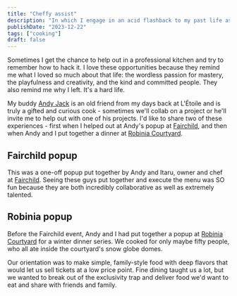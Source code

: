```yaml
---
title: "Cheffy assist"
description: "In which I engage in an acid flashback to my past life as a line cook."
publishDate: "2023-12-22"
tags: ["cooking"]
draft: false
---
```



Sometimes I get the chance to help out in a professional kitchen and try to remember how to hack it. I love these opportunities because they remind me what I loved so much about that life: the wordless passion for mastery, the playfulness and creativity, and the kind and committed people. They also remind me why I left. It's a hard life. 

My buddy [Andy Jack](https://www.instagram.com/ajjack_) is an old friend from my days back at L'Étoile and is truly a gifted and curious cook - sometimes we'll collab on a project or he'll invite me to help out with one of his projects. I'd like to share two of these experiences - first when I helped out at Andy's popup at [Fairchild](https://www.fairchildrestaurant.com/), and then when Andy and I put together a dinner at [Robinia Courtyard](https://robiniacourtyard.com/). 

## Fairchild popup

<CaptionedImage
    src={screen_shot_2022_11_28_at_10_46_56_am}
    alt="Foie"
    caption="The foie. IIRC the swoosh is a sauerkraut puree which might sound weird but was absolute 🔥. #uglydelicious"
/>

This was a one-off popup put together by Andy and Itaru, owner and chef at [Fairchild](https://www.fairchildrestaurant.com/). Seeing these guys put together and execute the menu was SO fun because they are both incredibly collaborative as well as extremely talented. 

<CaptionedImage
    src={screen_shot_2022_11_28_at_10_46_51_am}
    alt="Tasters"
    caption="Putting up tasters for FOH."
/>

<CaptionedImage
    src={screen_shot_2022_11_28_at_10_47_02_am}
    alt="Image 18"
    caption="The command center. Itaru in charge. 4x beet tartare. Cute lil' carrots lurking in the background."
/>
<CaptionedImage
    src={img_0593}
    alt="Me and Itaru"
    caption="Me and Itaru."
/>

<CaptionedImage
    src={img_3066}
    alt="Image 7"
    caption="Tasters up for FOH. Delicata, scallop, tartare, hamachi, olive amuse, foie."
/>

<CaptionedImage
    src={img_3069}
    alt="Image 10"
    caption="Itaru and Kyle inspecting the tasters while Andy explains them to FOH."
/>

<CaptionedImage
    src={screen_shot_2022_11_28_at_10_47_19_am}
    alt="Image 20"
    caption="Sending a bunch of rabbit loin."
/>

<CaptionedImage
    src={screen_shot_2022_11_28_at_10_47_08_am}
    alt="Image 19"
    caption="I honestly don't remember what this is. One of the desserts"
/>

<CaptionedImage
    src={screen_shot_2022_11_28_at_10_46_06_am}
    alt="Ice cream"
    caption="Ice cream with chocolate shell over some kind of chocolate dirt. Andy has his own chocolate conch and uses it to make beautifully simple and novel variations on familiar foods. Making chocolate shell is easy and doesn't require any special ingredients - you just need to use a fat that turns solid at ice cream temperature."
/>

<CaptionedImage
    src={screen_shot_2022_11_28_at_10_46_16_am}
    alt="Lardons"
    caption="Lardons on the ice cream dessert."
/>


## Robinia popup

Before the Fairchild event, Andy and I had put together a popup at [Robinia Courtyard](https://robiniacourtyard.com/) for a winter dinner series. We cooked for only maybe fifty people, who all ate inside the courtyard's snow globe domes. 

Our orientation was to make simple, family-style food with deep flavors that would let us sell tickets at a low price point. Fine dining taught us a lot, but we wanted to break out of the exclusivity trap and deliver food we'd want to eat and share with friends and family. 

<CaptionedImage
    src={img_20200303_191044_661}
    alt="Cassoulet"
    caption="Me and Andy about to send the cassoulet."
/>

<CaptionedImage
    src={img_5310}
    alt="Snow globes"
    caption="The snow globes in the courtyard that housed the diners for the evening."
/>


<CaptionedImage
    src={img_5316}
    alt="Dessert"
    caption="Dessert. #uglydelicious"
/>


<CaptionedImage
    src={img_5318}
    alt="Mains"
    caption="Diners getting involved. Do you think we put enough dairy in the root veg mashers?"
/>



<CaptionedImage
    src={img_20200303_191046_869}
    alt="Cassoulet"
    caption="Cassoulet with a giant pile of fried oyster mushrooms and Andy's 'dad dust' (crazy umami powder)"
/>


<CaptionedImage
    src={img_20200303_191049_325}
    alt="Salads"
    caption="Getting ready to send the salads."
/>

<CaptionedImage
    src={img_e1116f_f94c_4d54_b1e7_701b0e950624}
    alt="Early prep"
    caption="Early in prep - when the big pots come out. They're all gone for later in prep and for the pickups."
/>


<CaptionedImage
    src={img_0818}
    alt="Salad"
    caption="Salad. Grilled radicchio, potato rösti, apple, etc."
/>
